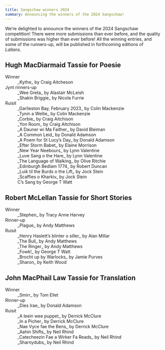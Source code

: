 ```yaml
---
title: Sangschaw winners 2024
summary: Announcing the winners of the 2024 Sangschaw!
---
```


We’re delighted to announce the winners of the 2024 Sangschaw competition! There
were more submissions than ever before, and the quality of submissions was higher
than ever before! All the winning entries, and some of the runners-up, will be
published in forthcoming editions of _Lallans_.

## Hugh MacDiarmaid Tassie for Poesie

<dl>
  <dt>Winner</dt>
  <dd>_Kythe_ by Craig Aitcheson</dd>

  <dt>Jynt rinners-up</dt>
  <dd>_Wee Greta_ by Alastair McLeish</dd>
  <dd>_Shakin Briggie_ by Nicola Furrie</dd>

  <dt>Ruisit</dt>
  <dd>_Garlieston Bay, February 2023_ by Colin Mackenzie</dd>
  <dd>_Tynin a Wellie_ by Colin Mackenzie</dd>
  <dd>_Corbie_ by Craig Aitchison</dd>
  <dd>_Yon Room_ by Craig Aitchison</dd>
  <dd>_A Dauner wi Ma Faither_ by David Bleiman</dd>
  <dd>_A Common Leid_ by Donald Adamson</dd>
  <dd>_A Poem for St Lucy’s Day_ by Donald Adamson</dd>
  <dd>_Efter Storm Babet_ by Elaine Morrison</dd>
  <dd>_New Year Neebours_ by Lynn Valentine</dd>
  <dd>_Luve Sang o the Hare_ by Lynn Valentine</dd>
  <dd>_The Language of Walking_ by Olive Ritchie</dd>
  <dd>_Edinburgh Bedlam 1774_ by Robert Duncan</dd>
  <dd>_Luik til the Burds o the Lift_ by Jock Stein</dd>
  <dd>_Scaffies o Kharkiv_ by Jock Stein</dd>
  <dd>C’s Sang by George T Watt</dd>
</dl>

## Robert McLellan Tassie for Short Stories

<dl>
  <dt>Winner</dt>
  <dd>_Stephen_ by Tracy Anne Harvey</dd>

  <dt>Rinner-up</dt>
  <dd>_Plague_ by Andy Matthews</dd>

  <dt>Ruisit</dt>
  <dd>_Henry Haslett’s blinter o siller_ by Alan Millar </dd>
  <dd>_The Bull_ by Andy Matthews</dd>
  <dd>_The Ringer_ by Andy Matthews</dd>
  <dd>_Fowk!_ by George T Watt</dd>
  <dd>_Brocht up by Warlocks_ by Jamie Purves</dd>
  <dd>_Sharon_ by Keith Wood</dd>
</dl>

## John MacPhail Law Tassie for Translation

<dl>
  <dt>Winner</dt>
  <dd>_Smirr_ by Tom Ellet</dd>

  <dt>Rinner-up</dt>
  <dd>_Dies Irae_ by Donald Adamson</dd>

  <dt>Ruisit</dt>
  <dd>_A leein wee puppet_ by Derrick McClure</dd>
  <dd>_In a Picher_ by Derrick McClure</dd>
  <dd>_Nae Vyce fae the Bens_ by Derrick McClure</dd>
  <dd>_Aahin Shifts_ by Neil Rhind</dd>
  <dd>_Catecheezin Fae a Wirker Fa Reads_ by Neil Rhind</dd>
  <dd>_Sharnydubs_ by Neil Rhind</dd>
</dl>
